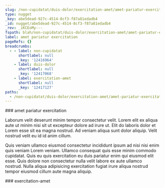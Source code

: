 ```yaml
---
slug: /non-cupidatat/duis-dolor/exercitation-amet/amet-pariatur-exercitation
type: nugget
_key: abe5dead-927c-4514-8cf3-f87a81edadb4
_id: nugget/abe5dead-927c-4514-8cf3-f87a81edadb4
_rev: _iKCEoMy---
fspath: blah/non-cupidatat/duis-dolor/exercitation-amet/amet-pariatur-exercitation.md
label: amet pariatur exercitation
pageRefs: {}
breadcrumbs:
  - - label: non-cupidatat
      shortlabel: null
      _key: '12416964'
    - label: duis-dolor
      shortlabel: null
      _key: '12417068'
    - label: exercitation-amet
      shortlabel: null
      _key: '12417127'
paths:
  - /non-cupidatat/duis-dolor/exercitation-amet/amet-pariatur-exercitation
---
```


<NuggetArea>
<Nugget slug="/non-cupidatat/duis-dolor/exercitation-amet/amet-pariatur-exercitation" type="nugget" _key="abe5dead-927c-4514-8cf3-f87a81edadb4" _id="nugget/abe5dead-927c-4514-8cf3-f87a81edadb4" _rev="_iKCEoMy---" fspath="blah/non-cupidatat/duis-dolor/exercitation-amet/amet-pariatur-exercitation.md" label="amet pariatur exercitation" paths="/non-cupidatat/duis-dolor/exercitation-amet/amet-pariatur-exercitation">
<NuggetBody>
### amet pariatur exercitation

Laborum velit deserunt minim tempor consectetur velit. Lorem elit ex aliqua aute ut minim nisi sit ut excepteur dolore ad irure ut. Elit do laboris dolor et Lorem esse sit ea magna nostrud. Ad veniam aliqua sunt dolor aliquip. Velit nostrud velit eu id id anim cillum.

Quis veniam ullamco eiusmod consectetur incididunt ipsum ad nisi nisi enim quis veniam Lorem veniam. Ullamco consequat quis esse minim commodo cupidatat. Quis eu quis exercitation eu duis pariatur enim qui eiusmod elit esse. Quis dolore non consectetur nulla velit labore ex aute ullamco nostrud. Nulla aliqua adipisicing exercitation fugiat irure aliqua nostrud tempor eiusmod cillum aute magna aliquip.

</NuggetBody>
<Breadcrumbs>
<Crumbs>
<Crumb _key="12416964" label="non-cupidatat" /><Crumb _key="12417068" label="duis-dolor" /><Crumb _key="12417127" label="exercitation-amet" />
</Crumbs>
</Breadcrumbs>
</Nugget>

<NuggetsInbound>
</NuggetsInbound>
<NuggetsOutbound>
</NuggetsOutbound>
</NuggetArea>
<PassagesInbound>
<Passage direction="inbound" type="passage" _key="12417127" _id="passage/12417127" _rev="_iKCEoMu---" label="exercitation-amet" passage="exercitation-amet" fspath="blah/non-cupidatat/duis-dolor/exercitation-amet" paths="/non-cupidatat/duis-dolor/exercitation-amet" slug="/non-cupidatat/duis-dolor/exercitation-amet">
<NuggetBody>
### exercitation-amet

</NuggetBody>
<Breadcrumbs>
<Crumbs>
<Crumb _key="12416964" label="non-cupidatat" /><Crumb _key="12417068" label="duis-dolor" />
</Crumbs>
</Breadcrumbs>
</Passage>

</PassagesInbound>
<PassagesOutbound>
</PassagesOutbound>